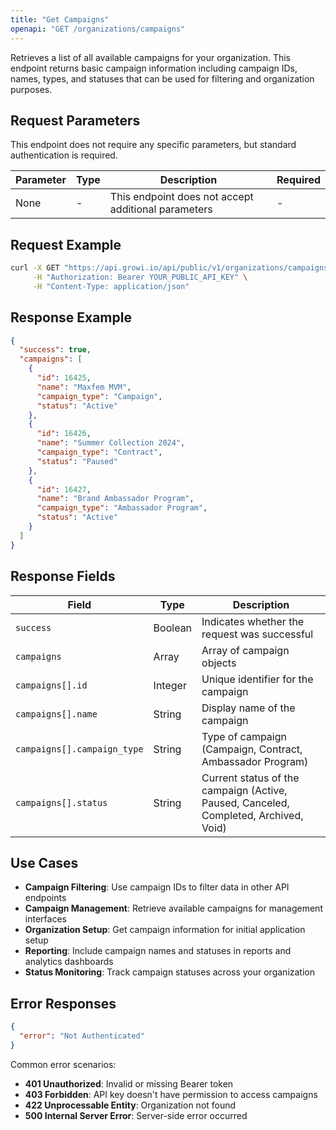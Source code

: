 ```yaml
---
title: "Get Campaigns"
openapi: "GET /organizations/campaigns"
---
```


Retrieves a list of all available campaigns for your organization. This endpoint returns basic campaign information including campaign IDs, names, types, and statuses that can be used for filtering and organization purposes.

## Request Parameters

This endpoint does not require any specific parameters, but standard authentication is required.

| Parameter | Type | Description                                         | Required |
| --------- | ---- | --------------------------------------------------- | -------- |
| None      | -    | This endpoint does not accept additional parameters | -        |

## Request Example

```bash
curl -X GET "https://api.growi.io/api/public/v1/organizations/campaigns" \
     -H "Authorization: Bearer YOUR_PUBLIC_API_KEY" \
     -H "Content-Type: application/json"
```

## Response Example

```json
{
  "success": true,
  "campaigns": [
    {
      "id": 16425,
      "name": "Maxfem MVM",
      "campaign_type": "Campaign",
      "status": "Active"
    },
    {
      "id": 16426,
      "name": "Summer Collection 2024",
      "campaign_type": "Contract",
      "status": "Paused"
    },
    {
      "id": 16427,
      "name": "Brand Ambassador Program",
      "campaign_type": "Ambassador Program",
      "status": "Active"
    }
  ]
}
```

## Response Fields

| Field                      | Type    | Description                                    |
| -------------------------- | ------- | ---------------------------------------------- |
| `success`                  | Boolean | Indicates whether the request was successful   |
| `campaigns`                | Array   | Array of campaign objects                      |
| `campaigns[].id`           | Integer | Unique identifier for the campaign             |
| `campaigns[].name`         | String  | Display name of the campaign                   |
| `campaigns[].campaign_type`| String  | Type of campaign (Campaign, Contract, Ambassador Program) |
| `campaigns[].status`       | String  | Current status of the campaign (Active, Paused, Canceled, Completed, Archived, Void) |

## Use Cases

- **Campaign Filtering**: Use campaign IDs to filter data in other API endpoints
- **Campaign Management**: Retrieve available campaigns for management interfaces
- **Organization Setup**: Get campaign information for initial application setup
- **Reporting**: Include campaign names and statuses in reports and analytics dashboards
- **Status Monitoring**: Track campaign statuses across your organization

## Error Responses

```json
{
  "error": "Not Authenticated"
}
```

Common error scenarios:

- **401 Unauthorized**: Invalid or missing Bearer token
- **403 Forbidden**: API key doesn't have permission to access campaigns
- **422 Unprocessable Entity**: Organization not found
- **500 Internal Server Error**: Server-side error occurred

